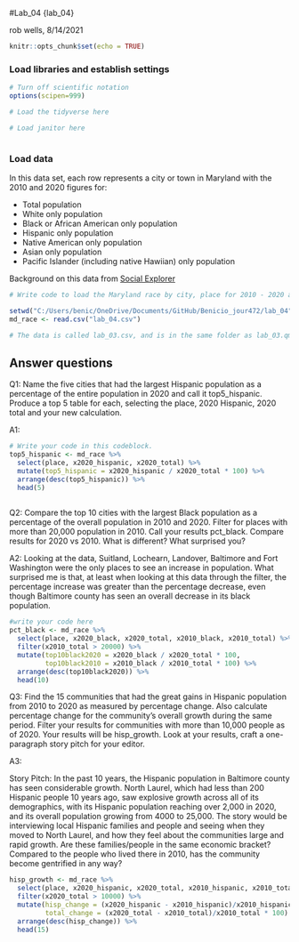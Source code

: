 #Lab_04 {lab_04}

rob wells, 8/14/2021

```r
knitr::opts_chunk$set(echo = TRUE)
```

### Load libraries and establish settings
```r
# Turn off scientific notation
options(scipen=999)

# Load the tidyverse here

# Load janitor here



```

### Load data

In this data set, each row represents a city or town in Maryland with the 2010 and 2020 figures for: 

-  Total population 
-  White only population
-  Black or African American only population
-  Hispanic only population 
-  Native American only population
-  Asian only population
-  Pacific Islander (including native Hawiian) only population

Background on this data from [Social Explorer](https://www.socialexplorer.com/data/ACS2016_5yr/metadata/?ds=ACS16_5yr&table=B02001) 
```r
# Write code to load the Maryland race by city, place for 2010 - 2020 and call it md_race.

setwd("C:/Users/benic/OneDrive/Documents/GitHub/Benicio_jour472/lab_04")
md_race <- read.csv("lab_04.csv")

# The data is called lab_03.csv, and is in the same folder as lab_03.qmd (this data notebook)

```

## Answer questions

Q1: Name the five cities that had the largest Hispanic population as a percentage of the entire population in 2020 and call it top5_hispanic. Produce a top 5 table for each, selecting the place, 2020 Hispanic, 2020 total and your new calculation.

A1:
```r

# Write your code in this codeblock.
top5_hispanic <- md_race %>%
  select(place, x2020_hispanic, x2020_total) %>%
  mutate(top5_hispanic = x2020_hispanic / x2020_total * 100) %>%
  arrange(desc(top5_hispanic)) %>%
  head(5)
  


```

Q2: Compare the top 10 cities with the largest Black population as a percentage of the overall population in 2010 and 2020. Filter for places with more than 20,000 population in 2010. Call your results pct_black. Compare results for 2020 vs 2010. What is different? What surprised you? 

A2:
Looking at the data, Suitland, Lochearn, Landover, Baltimore and Fort Washington were the only places to see an increase in population. What surprised me is that, at least when looking at this data through the filter, the percentage increase was greater than the percentage decrease, even though Baltimore county has seen an overall decrease in its black population.


```r
#write your code here
pct_black <- md_race %>%
  select(place, x2020_black, x2020_total, x2010_black, x2010_total) %>%
  filter(x2010_total > 20000) %>%
  mutate(top10black2020 = x2020_black / x2020_total * 100,
         top10black2010 = x2010_black / x2010_total * 100) %>%
  arrange(desc(top10black2020)) %>%
  head(10)
```

Q3: Find the 15 communities that had the great gains in Hispanic population from 2010 to 2020 as measured by percentage change. Also calculate percentage change for the community's overall growth during the same period. Filter your results for communities with more than 10,000 people as of 2020. Your results will be hisp_growth. Look at your results, craft a one-paragraph story pitch for your editor. 

A3:

Story Pitch:
  In the past 10 years, the Hispanic population in Baltimore county has seen considerable growth. North Laurel, which had less than 200 Hispanic people 10 years ago, saw explosive growth across all of its demographics, with its Hispanic population reaching over 2,000 in 2020, and its overall population growing from 4000 to 25,000. The story would be interviewing local Hispanic families and people and seeing when they moved to North Laurel, and how they feel about the communities large and rapid growth. Are these families/people in the same economic bracket? Compared to the people who lived there in 2010, has the community become gentrified in any way?

```r
hisp_growth <- md_race %>%
  select(place, x2020_hispanic, x2020_total, x2010_hispanic, x2010_total) %>%
  filter(x2020_total > 10000) %>%
  mutate(hisp_change = (x2020_hispanic - x2010_hispanic)/x2010_hispanic * 100,
         total_change = (x2020_total - x2010_total)/x2010_total * 100) %>%
  arrange(desc(hisp_change)) %>%
  head(15)


```
